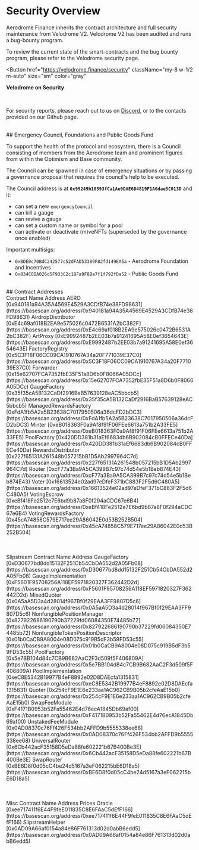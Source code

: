 
# Security Overview

Aerodrome Finance inherits the contract architecture and full security
maintenance from Velodrome V2. Velodrome V2 has been audited and runs a
bug-bounty program.

To review the current state of the smart-contracts and the bug bounty program,
please refer to the Velodrome security page.

<Button
  href="https://velodrome.finance/security"
  className="my-8 w-1/2 m-auto"
  size="sm"
  color="gray"
>
  <strong>Velodrome on Security</strong>
</Button>

<br />

For security reports, please reach out to us on <a className="text-primary
underline hover:no-underline underline-offset-2"
href="https://discord.gg/aerodrome">Discord</a>, or to the contacts provided on
our Github page.

<div id="emergency"></div>
<br />
## Emergency Council, Foundations and Public Goods Fund

To support the health of the protocol and ecosystem, there is a Council
consisting of members from the Aerodrome team and prominent figures from within
the Optimism and Base community.

The Council can be spawned in case of emergency situations or by passing
a governance proposal that requires the council's help to be executed.

The Council address is at **`0x99249b10593fCa1Ae9DAE6D4819F1A6dae5C013D`** and it:

- can set a new `emergencyCouncil`
- can kill a gauge
- can revive a gauge
- can set a custom name or symbol for a pool
- can activate or deactivate (m)veNFTs (superseded by the governance once enabled)

Important multisigs:

- `0xBDE0c70BdC242577c52dFAD53389F82fd149EA5a` - Aerodrome Foundation and Incentives
- `0x834C0DA026d5F933C2c18Fa9F8Ba7f1f792fDa52` - Public Goods Fund

<div id="contracts"></div>
<br />
## Contract Addresses

<br />

<Table striped>
  <Table.Head className="bg-primary text-white dark:bg-50">
    <Table.HeadCell>Contract Name</Table.HeadCell>
    <Table.HeadCell>Address</Table.HeadCell>
  </Table.Head>
  <Table.Body className="font-mono">
    <Table.Row>
      <Table.Cell>AERO</Table.Cell>
      <Table.Cell>
        [0x940181a94A35A4569E4529A3CDfB74e38FD98631](https://basescan.org/address/0x940181a94A35A4569E4529A3CDfB74e38FD98631)
      </Table.Cell>
    </Table.Row>
    <Table.Row>
      <Table.Cell>AirdropDistributor</Table.Cell>
      <Table.Cell>
        [0xE4c69af018B2EA9e575026c0472B6531A2bC382F](https://basescan.org/address/0xE4c69af018B2EA9e575026c0472B6531A2bC382F)
      </Table.Cell>
    </Table.Row>
    <Table.Row>
      <Table.Cell>ArtProxy</Table.Cell>
      <Table.Cell>
        [0xE9992487b2EE03b7a91241695A58E0ef3654643E](https://basescan.org/address/0xE9992487b2EE03b7a91241695A58E0ef3654643E)
      </Table.Cell>
    </Table.Row>
    <Table.Row>
      <Table.Cell>FactoryRegistry</Table.Cell>
      <Table.Cell>
        [0x5C3F18F06CC09CA1910767A34a20F771039E37C0](https://basescan.org/address/0x5C3F18F06CC09CA1910767A34a20F771039E37C0)
      </Table.Cell>
    </Table.Row>
    <Table.Row>
      <Table.Cell>Forwarder</Table.Cell>
      <Table.Cell>
        [0x15e62707FCA7352fbE35F51a8D6b0F8066A05DCc](https://basescan.org/address/0x15e62707FCA7352fbE35F51a8D6b0F8066A05DCc)
      </Table.Cell>
    </Table.Row>
    <Table.Row>
      <Table.Cell>GaugeFactory</Table.Cell>
      <Table.Cell>
        [0x35f35cA5B132CaDf2916BaB57639128eAC5bbcb5](https://basescan.org/address/0x35f35cA5B132CaDf2916BaB57639128eAC5bbcb5)
      </Table.Cell>
    </Table.Row>
    <Table.Row>
      <Table.Cell>ManagedRewardsFactory</Table.Cell>
      <Table.Cell>
        [0xFdA1fb5A2a5B23638C7017950506a36dcFD2bDC3](https://basescan.org/address/0xFdA1fb5A2a5B23638C7017950506a36dcFD2bDC3)
      </Table.Cell>
    </Table.Row>
    <Table.Row>
      <Table.Cell>Minter</Table.Cell>
      <Table.Cell>
        [0xeB018363F0a9Af8f91F06FEe6613a751b2A33FE5](https://basescan.org/address/0xeB018363F0a9Af8f91F06FEe6613a751b2A33FE5)
      </Table.Cell>
    </Table.Row>
    <Table.Row>
      <Table.Cell>PoolFactory</Table.Cell>
      <Table.Cell>
        [0x420DD381b31aEf6683db6B902084cB0FFECe40Da](https://basescan.org/address/0x420DD381b31aEf6683db6B902084cB0FFECe40Da)
      </Table.Cell>
    </Table.Row>
    <Table.Row>
      <Table.Cell>RewardsDistributor</Table.Cell>
      <Table.Cell>
        [0x227f65131A261548b057215bB1D5Ab2997964C7d](https://basescan.org/address/0x227f65131A261548b057215bB1D5Ab2997964C7d)
      </Table.Cell>
    </Table.Row>
    <Table.Row>
      <Table.Cell>Router</Table.Cell>
      <Table.Cell>
        [0xcF77a3Ba9A5CA399B7c97c74d54e5b1Beb874E43](https://basescan.org/address/0xcF77a3Ba9A5CA399B7c97c74d54e5b1Beb874E43)
      </Table.Cell>
    </Table.Row>
    <Table.Row>
      <Table.Cell>Voter</Table.Cell>
      <Table.Cell>
        [0x16613524e02ad97eDfeF371bC883F2F5d6C480A5](https://basescan.org/address/0x16613524e02ad97eDfeF371bC883F2F5d6C480A5)
      </Table.Cell>
    </Table.Row>
    <Table.Row>
      <Table.Cell>VotingEscrow</Table.Cell>
      <Table.Cell>
        [0xeBf418Fe2512e7E6bd9b87a8F0f294aCDC67e6B4](https://basescan.org/address/0xeBf418Fe2512e7E6bd9b87a8F0f294aCDC67e6B4)
      </Table.Cell>
    </Table.Row>
    <Table.Row>
      <Table.Cell>VotingRewardsFactory</Table.Cell>
      <Table.Cell>
        [0x45cA74858C579E717ee29A86042E0d53B252B504](https://basescan.org/address/0x45cA74858C579E717ee29A86042E0d53B252B504)
      </Table.Cell>
    </Table.Row>
  </Table.Body>
</Table>

<br />

<Table striped>
  <Table.Head>
    <Table.HeadCell>Slipstream Contract Name</Table.HeadCell>
    <Table.HeadCell>Address</Table.HeadCell>
  </Table.Head>
  <Table.Body className="font-mono">
    <Table.Row>
      <Table.Cell>GaugeFactory</Table.Cell>
      <Table.Cell>
        [0xD30677bd8dd15132F251Cb54CbDA552d2A05Fb08](https://basescan.org/address/0xD30677bd8dd15132F251Cb54CbDA552d2A05Fb08)
      </Table.Cell>
    </Table.Row>
    <Table.Row>
      <Table.Cell>GaugeImplementation</Table.Cell>
      <Table.Cell>
        [0xF5601F95708256A118EF5971820327F362442D2d](https://basescan.org/address/0xF5601F95708256A118EF5971820327F362442D2d)
      </Table.Cell>
    </Table.Row>
    <Table.Row>
      <Table.Cell>MixedQuoter</Table.Cell>
      <Table.Cell>
        [0x0A5aA5D3a4d28014f967Bf0f29EAA3FF9807D5c6](https://basescan.org/address/0x0A5aA5D3a4d28014f967Bf0f29EAA3FF9807D5c6)
      </Table.Cell>
    </Table.Row>
    <Table.Row>
      <Table.Cell>NonfungiblePositionManager</Table.Cell>
      <Table.Cell>
        [0x827922686190790b37229fd06084350E74485b72](https://basescan.org/address/0x827922686190790b37229fd06084350E74485b72)
      </Table.Cell>
    </Table.Row>
    <Table.Row>
      <Table.Cell>NonfungibleTokenPositionDescriptor</Table.Cell>
      <Table.Cell>
        [0x01b0CaCB9A8004e08D075c919B5dF3b59FD53c55](https://basescan.org/address/0x01b0CaCB9A8004e08D075c919B5dF3b59FD53c55)
      </Table.Cell>
    </Table.Row>
    <Table.Row>
      <Table.Cell>PoolFactory</Table.Cell>
      <Table.Cell>
        [0x5e7BB104d84c7CB9B682AaC2F3d509f5F406809A](https://basescan.org/address/0x5e7BB104d84c7CB9B682AaC2F3d509f5F406809A)
      </Table.Cell>
    </Table.Row>
    <Table.Row>
      <Table.Cell>PoolImplementation</Table.Cell>
      <Table.Cell>
        [0xeC8E5342B19977B4eF8892e02D8DAEcfa1315831](https://basescan.org/address/0xeC8E5342B19977B4eF8892e02D8DAEcfa1315831)
      </Table.Cell>
    </Table.Row>
    <Table.Row>
      <Table.Cell>Quoter</Table.Cell>
      <Table.Cell>
        [0x254cF9E1E6e233aa1AC962CB9B05b2cfeAaE15b0](https://basescan.org/address/0x254cF9E1E6e233aa1AC962CB9B05b2cfeAaE15b0)
      </Table.Cell>
    </Table.Row>
    <Table.Row>
      <Table.Cell>SwapFeeModule</Table.Cell>
      <Table.Cell>
        [0xF4171B0953b52Fa55462E4d76ecA1845Db69af00](https://basescan.org/address/0xF4171B0953b52Fa55462E4d76ecA1845Db69af00)
      </Table.Cell>
    </Table.Row>
    <Table.Row>
      <Table.Cell>UnstakedFeeModule</Table.Cell>
      <Table.Cell>
        [0x0AD08370c76Ff426F534bb2AFFD9b5555338ee68](https://basescan.org/address/0x0AD08370c76Ff426F534bb2AFFD9b5555338ee68)
      </Table.Cell>
    </Table.Row>
    <Table.Row>
      <Table.Cell>UniversalRouter</Table.Cell>
      <Table.Cell>
        [0x6Cb442acF35158D5eDa88fe602221b67B400Be3E](https://basescan.org/address/0x6Cb442acF35158D5eDa88fe602221b67B400Be3E)
      </Table.Cell>
    </Table.Row>
    <Table.Row>
      <Table.Cell>SwapRouter</Table.Cell>
      <Table.Cell>
        [0xBE6D8f0d05cC4be24d5167a3eF062215bE6D18a5](https://basescan.org/address/0xBE6D8f0d05cC4be24d5167a3eF062215bE6D18a5)
      </Table.Cell>
    </Table.Row>
  </Table.Body>
</Table>

<br />

<Table striped>
  <Table.Head>
    <Table.HeadCell>Misc Contract Name</Table.HeadCell>
    <Table.HeadCell>Address</Table.HeadCell>
  </Table.Head>
  <Table.Body className="font-mono">
    <Table.Row>
      <Table.Cell>Prices Oracle</Table.Cell>
      <Table.Cell>
        [0xee717411f6E44F9feE011835C8E6FAaC5dEfF166](https://basescan.org/address/0xee717411f6E44F9feE011835C8E6FAaC5dEfF166)
      </Table.Cell>
    </Table.Row>
    <Table.Row>
      <Table.Cell>SlipstreamHelper</Table.Cell>
      <Table.Cell>
        [0x0AD09A66af0154a84e86F761313d02d0abB6edd5](https://basescan.org/address/0x0AD09A66af0154a84e86F761313d02d0abB6edd5)
      </Table.Cell>
    </Table.Row>
  </Table.Body>
</Table>
